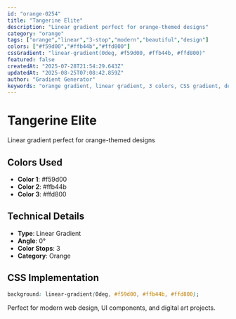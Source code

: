 ```yaml
---
id: "orange-0254"
title: "Tangerine Elite"
description: "Linear gradient perfect for orange-themed designs"
category: "orange"
tags: ["orange","linear","3-stop","modern","beautiful","design"]
colors: ["#f59d00","#ffb44b","#ffd800"]
cssGradient: "linear-gradient(0deg, #f59d00, #ffb44b, #ffd800)"
featured: false
createdAt: "2025-07-28T21:54:29.643Z"
updatedAt: "2025-08-25T07:08:42.859Z"
author: "Gradient Generator"
keywords: "orange gradient, linear gradient, 3 colors, CSS gradient, design, #f59d00, #ffb44b, #ffd800"
---
```


# Tangerine Elite

Linear gradient perfect for orange-themed designs

## Colors Used
- **Color 1**: #f59d00
- **Color 2**: #ffb44b
- **Color 3**: #ffd800

## Technical Details
- **Type**: Linear Gradient
- **Angle**: 0°
- **Color Stops**: 3
- **Category**: Orange

## CSS Implementation
```css
background: linear-gradient(0deg, #f59d00, #ffb44b, #ffd800);
```

Perfect for modern web design, UI components, and digital art projects.
